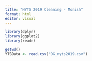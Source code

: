 ```yaml
---
title: "NYTS 2019 Cleaning - Monish"
format: html
editor: visual
---
```


```r
library(dplyr)
library(ggplot2)
library(readr)
```

```r
getwd()
YTSData <- read.csv("OG_nyts2019.csv")
```
